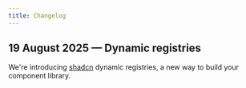 ```yaml
---
title: Changelog
---
```


## 19 August 2025 — Dynamic registries

We're introducing [shadcn](https://ui.shadcn.com/) dynamic registries, a new way to build your component library.

